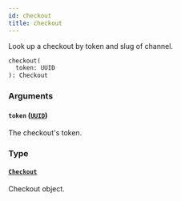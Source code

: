 ```yaml
---
id: checkout
title: checkout
---
```


Look up a checkout by token and slug of channel.

```graphql
checkout(
  token: UUID
): Checkout

```

### Arguments

#### `token` ([`UUID`](/api-reference/scalars/uuid.mdx))

The checkout's token.

### Type

#### [`Checkout`](/api-reference/objects/checkout.mdx)

Checkout object.
